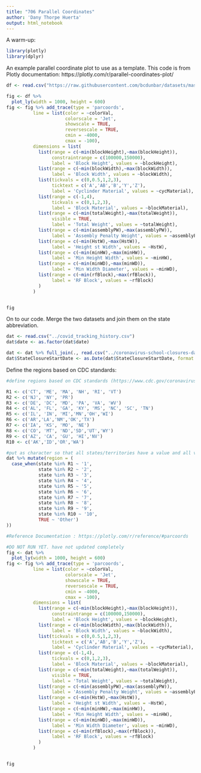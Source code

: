 ```yaml
---
title: "706 Parallel Coordinates"
author: 'Dany Thorpe Huerta'
output: html_notebook
---
```


A warm-up:

```r
library(plotly)
library(dplyr)
```

An example parallel coordinate plot to use as a template. This code is from Plotly documentation: https://plotly.com/r/parallel-coordinates-plot/
```r
df <- read.csv("https://raw.githubusercontent.com/bcdunbar/datasets/master/parcoords_data.csv")

fig <- df %>%
  plot_ly(width = 1000, height = 600) 
fig <- fig %>% add_trace(type = 'parcoords',
          line = list(color = ~colorVal,
                      colorscale = 'Jet',
                      showscale = TRUE,
                      reversescale = TRUE,
                      cmin = -4000,
                      cmax = -100),
          dimensions = list(
            list(range = c(~min(blockHeight),~max(blockHeight)),
                 constraintrange = c(100000,150000),
                 label = 'Block Height', values = ~blockHeight),
            list(range = c(~min(blockWidth),~max(blockWidth)),
                 label = 'Block Width', values = ~blockWidth),
            list(tickvals = c(0,0.5,1,2,3),
                 ticktext = c('A','AB','B','Y','Z'),
                 label = 'Cyclinder Material', values = ~cycMaterial),
            list(range = c(-1,4),
                 tickvals = c(0,1,2,3),
                 label = 'Block Material', values = ~blockMaterial),
            list(range = c(~min(totalWeight),~max(totalWeight)),
                 visible = TRUE,
                 label = 'Total Weight', values = ~totalWeight),
            list(range = c(~min(assemblyPW),~max(assemblyPW)),
                 label = 'Assembly Penalty Weight', values = ~assemblyPW),
            list(range = c(~min(HstW),~max(HstW)),
                 label = 'Height st Width', values = ~HstW),
            list(range = c(~min(minHW),~max(minHW)),
                 label = 'Min Height Width', values = ~minHW),
            list(range = c(~min(minWD),~max(minWD)),
                 label = 'Min Width Diameter', values = ~minWD),
            list(range = c(~min(rfBlock),~max(rfBlock)),
                 label = 'RF Block', values = ~rfBlock)
            )
          )


fig
```

On to our code. Merge the two datasets and join them on the state abbreviation.
```r
dat <- read.csv("../covid_tracking_history.csv")
dat$date <- as.factor(dat$date)

dat <- dat %>% full_join(., read.csv("../coronavirus-school-closures-data-4-7-2020.csv"), by = c('state' = 'StateAbbreviation'))
dat$StateClosureStartDate <- as.Date(dat$StateClosureStartDate, format = '%m/%d/%Y')

```

Define the regions based on CDC standards:
```r
#define regions based on CDC standards (https://www.cdc.gov/coronavirus/2019-ncov/covid-data/covidview/04102020/labs-regions.html)

R1 <- c('CT', 'ME', 'MA', 'NH', 'RI', 'VT')
R2 <- c('NJ', 'NY', 'PR')
R3 <- c('DE', 'DC', 'MD', 'PA', 'VA', 'WV')
R4 <- c('AL', 'FL', 'GA', 'KY', 'MS', 'NC', 'SC', 'TN')
R5 <- c('IL', 'IN', 'MI','MN','OH','WI')
R6 <- c('AR','LA','NM','OK','TX')
R7 <- c('IA', 'KS', 'MO', 'NE')
R8 <- c('CO', 'MT', 'ND','SD','UT','WY')
R9 <- c('AZ', 'CA', 'GU', 'HI','NV')
R10 <- c('AK','ID','OR','WA')

#put as character so that all states/territories have a value and all values of same type of vector
dat %>% mutate(region = (
  case_when(state %in% R1 ~ '1',
            state %in% R2 ~ '2',
            state %in% R3 ~ '3',
            state %in% R4 ~ '4',
            state %in% R5 ~ '5',
            state %in% R6 ~ '6',
            state %in% R7 ~ '7',
            state %in% R8 ~ '8',
            state %in% R9 ~ '9',
            state %in% R10 ~ '10', 
            TRUE ~ 'Other')
))
```


```r
#Reference Documentation : https://plotly.com/r/reference/#parcoords

#DO NOT RUN YET. have not updated completely
fig <- dat %>%
  plot_ly(width = 1000, height = 600) 
fig <- fig %>% add_trace(type = 'parcoords',
          line = list(color = ~colorVal,
                      colorscale = 'Jet',
                      showscale = TRUE,
                      reversescale = TRUE,
                      cmin = -4000,
                      cmax = -100),
          dimensions = list(
            list(range = c(~min(blockHeight),~max(blockHeight)),
                 constraintrange = c(100000,150000),
                 label = 'Block Height', values = ~blockHeight),
            list(range = c(~min(blockWidth),~max(blockWidth)),
                 label = 'Block Width', values = ~blockWidth),
            list(tickvals = c(0,0.5,1,2,3),
                 ticktext = c('A','AB','B','Y','Z'),
                 label = 'Cyclinder Material', values = ~cycMaterial),
            list(range = c(-1,4),
                 tickvals = c(0,1,2,3),
                 label = 'Block Material', values = ~blockMaterial),
            list(range = c(~min(totalWeight),~max(totalWeight)),
                 visible = TRUE,
                 label = 'Total Weight', values = ~totalWeight),
            list(range = c(~min(assemblyPW),~max(assemblyPW)),
                 label = 'Assembly Penalty Weight', values = ~assemblyPW),
            list(range = c(~min(HstW),~max(HstW)),
                 label = 'Height st Width', values = ~HstW),
            list(range = c(~min(minHW),~max(minHW)),
                 label = 'Min Height Width', values = ~minHW),
            list(range = c(~min(minWD),~max(minWD)),
                 label = 'Min Width Diameter', values = ~minWD),
            list(range = c(~min(rfBlock),~max(rfBlock)),
                 label = 'RF Block', values = ~rfBlock)
            )
          )


fig
```

